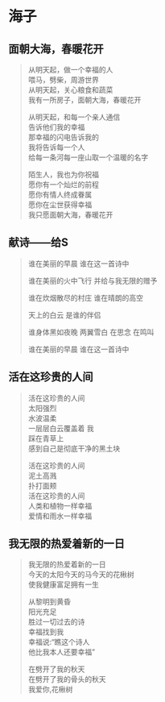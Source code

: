 # 海子

## 面朝大海，春暖花开

> 从明天起，做一个幸福的人  
> 喂马，劈柴，周游世界   
> 从明天起，关心粮食和蔬菜  
> 我有一所房子，面朝大海，春暖花开  
>   
> 从明天起，和每一个亲人通信  
> 告诉他们我的幸福  
> 那幸福的闪电告诉我的  
> 我将告诉每一个人  
> 给每一条河每一座山取一个温暖的名字  
>   
> 陌生人，我也为你祝福  
> 愿你有一个灿烂的前程  
> 愿你有情人终成眷属  
> 愿你在尘世获得幸福  
> 我只愿面朝大海，春暖花开  
 
## 献诗——给S

> 谁在美丽的早晨
> 谁在这一首诗中
> 
> 谁在美丽的火中飞行
> 并给与我无限的赠予
> 
> 谁在炊烟散尽的村庄
> 谁在晴朗的高空
> 
> 天上的白云
> 是谁的伴侣
> 
> 谁身体黑如夜晚 两翼雪白
> 在思念 在鸣叫
> 
> 谁在美丽的早晨
> 谁在这一首诗中

## 活在这珍贵的人间

> 活在这珍贵的人间  
> 太阳强烈    
> 水波温柔    
> 一层层白云覆盖着 
> 我  
> 踩在青草上  
> 感到自己是彻底干净的黑土块
>  
> 活在这珍贵的人间  
> 泥土高溅  
> 扑打面颊  
> 活在这珍贵的人间  
> 人类和植物一样幸福  
> 爱情和雨水一样幸福

## 我无限的热爱着新的一日

> 我无限的热爱着新的一日  
> 今天的太阳今天的马今天的花楸树   
> 使我健康富足拥有一生  
>   
> 从黎明到黄昏  
> 阳光充足  
> 胜过一切过去的诗  
> 幸福找到我  
> 幸福说:"瞧这个诗人  
> 他比我本人还要幸福"  
>   
> 在劈开了我的秋天  
> 在劈开了我的骨头的秋天  
> 我爱你,花楸树  

